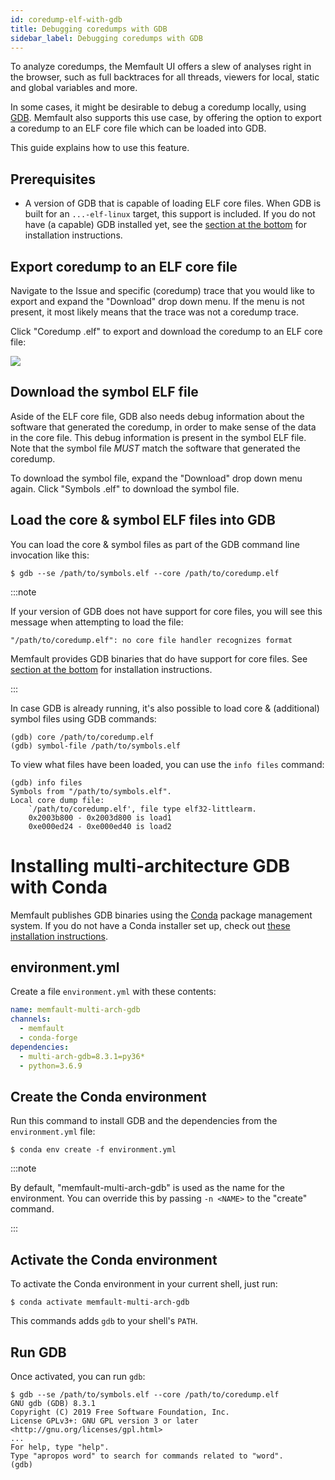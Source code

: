 ```yaml
---
id: coredump-elf-with-gdb
title: Debugging coredumps with GDB
sidebar_label: Debugging coredumps with GDB
---
```


To analyze coredumps, the Memfault UI offers a slew of analyses right in the
browser, such as full backtraces for all threads, viewers for local, static and
global variables and more.

In some cases, it might be desirable to debug a coredump locally, using
[GDB](https://interrupt.memfault.com/blog/advanced-gdb). Memfault also supports
this use case, by offering the option to export a coredump to an ELF core file
which can be loaded into GDB.

This guide explains how to use this feature.

## Prerequisites

- A version of GDB that is capable of loading ELF core files. When GDB is built
  for an `...-elf-linux` target, this support is included. If you do not have (a
  capable) GDB installed yet, see the
  [section at the bottom](#installing-multi-architecture-gdb-with-conda) for
  installation instructions.

## Export coredump to an ELF core file

Navigate to the Issue and specific (coredump) trace that you would like to
export and expand the "Download" drop down menu. If the menu is not present, it
most likely means that the trace was not a coredump trace.

Click "Coredump .elf" to export and download the coredump to an ELF core file:

![](/img/docs/mcu/download-coredump-elf.png)

## Download the symbol ELF file

Aside of the ELF core file, GDB also needs debug information about the software
that generated the coredump, in order to make sense of the data in the core
file. This debug information is present in the symbol ELF file. Note that the
symbol file _MUST_ match the software that generated the coredump.

To download the symbol file, expand the "Download" drop down menu again. Click
"Symbols .elf" to download the symbol file.

## Load the core & symbol ELF files into GDB

You can load the core & symbol files as part of the GDB command line invocation
like this:

```shell script
$ gdb --se /path/to/symbols.elf --core /path/to/coredump.elf
```

:::note

If your version of GDB does not have support for core files, you will see this
message when attempting to load the file:

```
"/path/to/coredump.elf": no core file handler recognizes format
```

Memfault provides GDB binaries that do have support for core files. See
[section at the bottom](#installing-multi-architecture-gdb-with-conda) for
installation instructions.

:::

In case GDB is already running, it's also possible to load core & (additional)
symbol files using GDB commands:

```gdb
(gdb) core /path/to/coredump.elf
(gdb) symbol-file /path/to/symbols.elf
```

To view what files have been loaded, you can use the `info files` command:

```gdb
(gdb) info files
Symbols from "/path/to/symbols.elf".
Local core dump file:
	`/path/to/coredump.elf', file type elf32-littlearm.
	0x2003b800 - 0x2003d800 is load1
	0xe000ed24 - 0xe000ed40 is load2
```

# Installing multi-architecture GDB with Conda

Memfault publishes GDB binaries using the [Conda](https://conda.io/) package
management system. If you do not have a Conda installer set up, check out
[these installation instructions](https://docs.conda.io/en/latest/miniconda.html).

## environment.yml

Create a file `environment.yml` with these contents:

```yaml
name: memfault-multi-arch-gdb
channels:
  - memfault
  - conda-forge
dependencies:
  - multi-arch-gdb=8.3.1=py36*
  - python=3.6.9
```

## Create the Conda environment

Run this command to install GDB and the dependencies from the `environment.yml`
file:

```shell script
$ conda env create -f environment.yml
```

:::note

By default, "memfault-multi-arch-gdb" is used as the name for the environment.
You can override this by passing `-n <NAME>` to the "create" command.

:::

## Activate the Conda environment

To activate the Conda environment in your current shell, just run:

```shell script
$ conda activate memfault-multi-arch-gdb
```

This commands adds `gdb` to your shell's `PATH`.

## Run GDB

Once activated, you can run `gdb`:

```shell script
$ gdb --se /path/to/symbols.elf --core /path/to/coredump.elf
GNU gdb (GDB) 8.3.1
Copyright (C) 2019 Free Software Foundation, Inc.
License GPLv3+: GNU GPL version 3 or later <http://gnu.org/licenses/gpl.html>
...
For help, type "help".
Type "apropos word" to search for commands related to "word".
(gdb)
```
